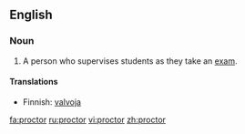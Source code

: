 {{see|Proctor}}
==English==

===Noun===
{{en-noun}}
# A person who supervises students as they take an [[exam]].

====Translations====
*Finnish: [[valvoja]]

[[fa:proctor]]
[[ru:proctor]]
[[vi:proctor]]
[[zh:proctor]]